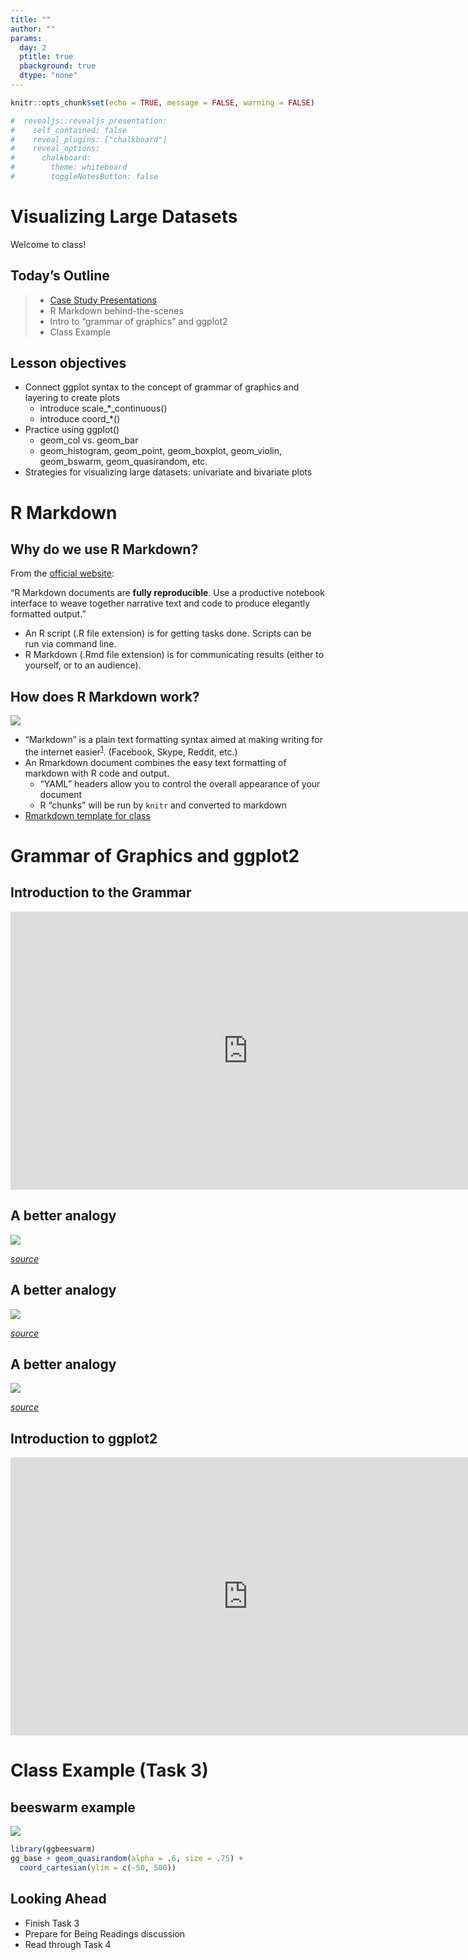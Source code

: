 ```yaml
---
title: ""
author: ""
params:
  day: 2
  ptitle: true
  pbackground: true
  dtype: "none"
---
```


```r
knitr::opts_chunk$set(echo = TRUE, message = FALSE, warning = FALSE)
```

```r
#  revealjs::revealjs_presentation:
#    self_contained: false
#    reveal_plugins: ["chalkboard"]
#    reveal_options:
#      chalkboard:
#        theme: whiteboard
#        toggleNotesButton: false
```

# Visualizing Large Datasets {data-background=#f7d754}

Welcome to class!

## Today's Outline

> - [Case Study Presentations](https://byui.instructure.com/courses/105484/pages/presentation-and-discussion-lead-responsibilities?module_item_id=11970738)
> - R Markdown behind-the-scenes
> - Intro to "grammar of graphics" and ggplot2
> - Class Example

## Lesson objectives

* Connect ggplot syntax to the concept of grammar of graphics and layering to create plots
  * introduce scale_*_continuous()
  * introduce coord_*()
* Practice using ggplot()
    *  geom_col vs. geom_bar
    *  geom_histogram, geom_point, geom_boxplot, geom_violin, geom_bswarm, geom_quasirandom, etc.
*  Strategies for visualizing large datasets: univariate and bivariate plots

# R Markdown {data-background=#f7d754}

## Why do we use R Markdown?

From the [official website](https://rmarkdown.rstudio.com/):

"R Markdown documents are **fully reproducible**. Use a productive notebook interface to weave together narrative text and code to produce elegantly formatted output."

- An R script (.R file extension) is for getting tasks done. Scripts can be run via command line.
- R Markdown (.Rmd file extension) is for communicating results (either to yourself, or to an audience).

## How does R Markdown work?

![](images/rmarkdownflow.png)

- "Markdown" is a plain text formatting syntax aimed at making writing for the internet easier^[1](https://www.ultraedit.com/company/blog/community/what-is-markdown-why-use-it.html)^. (Facebook, Skype, Reddit, etc.)
- An Rmarkdown document combines the easy text formatting of markdown with R code and output.
  - "YAML" headers allow you to control the overall appearance of your document 
  - R "chunks" will be run by `knitr` and converted to markdown
- [Rmarkdown template for class](https://byuistats.github.io/M335/rpages.html#rmd_template)

# Grammar of Graphics and ggplot2 {data-background=#f7d754}

## Introduction to the Grammar

<iframe width="760" height="445" src="https://www.youtube.com/embed/uiTc55clwuA" frameborder="0" allow="autoplay; encrypted-media" allowfullscreen></iframe>

## A better analogy

![](images/lasagna_ingredients.jpg)

[*source*](https://www.thekitchn.com/lasagna-recipe-simple-22956038)

## A better analogy

![](images/lasagna_layers.jpg)

[*source*](https://www.thekitchn.com/lasagna-recipe-simple-22956038)


## A better analogy

![](images/lasagna_final.jpg)

[*source*](https://www.thekitchn.com/lasagna-recipe-simple-22956038)


## Introduction to ggplot2 

<iframe width="760" height="445" src="https://www.youtube.com/embed/PiY9hwOkL8U" frameborder="0" allow="autoplay; encrypted-media" allowfullscreen></iframe>

# Class Example (Task 3)

## beeswarm example

![](images\beeswarm2-1.png)

```r

library(ggbeeswarm)
gg_base + geom_quasirandom(alpha = .6, size = .75) + 
  coord_cartesian(ylim = c(-50, 500)) 
```

## Looking Ahead

* Finish Task 3
* Prepare for Being Readings discussion
* Read through Task 4